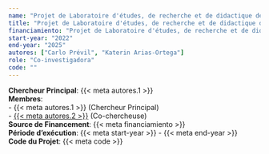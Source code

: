 ```yaml
---
name: "Projet de Laboratoire d'études, de recherche et de didactique de l'univers socioterritorial (LERDUS)"
title: "Projet de Laboratoire d'études, de recherche et de didactique de l'univers socioterritorial (LERDUS)"
financiamiento: "Projet de Laboratoire d'études, de recherche et de didactique de l'univers socioterritorial (LERDUS)"
start-year: "2022"
end-year: "2025"
autores: ["Carlo Prévil", "Katerin Arias-Ortega"]
role: "Co-investigadora"
code: ""
---
```

**Chercheur Principal**: {{< meta autores.1 >}}  
**Membres**:  
  - {{< meta autores.1 >}} (Chercheur Principal)  
  - [{{< meta autores.2 >}}](../members/current/Katerin Arias-Ortega.qmd) (Co-chercheuse)  
**Source de Financement**: {{< meta financiamiento >}}  
**Période d'exécution**: {{< meta start-year >}} - {{< meta end-year >}}  
**Code du Projet**: {{< meta code >}} 